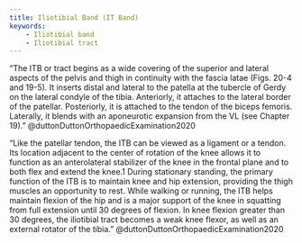 ```yaml
---
title: Iliotibial Band (IT Band)
keywords:
    - Iliotibial band
    - Iliotibial tract
---
```



"The ITB or tract begins as a wide covering of the superior and lateral aspects of the pelvis and thigh in continuity with the fascia latae (Figs. 20-4 and 19-5). It inserts distal and lateral to the patella at the tubercle of Gerdy on the lateral condyle of the tibia. Anteriorly, it attaches to the lateral border of the patellar. Posteriorly, it is attached to the tendon of the biceps femoris. Laterally, it blends with an aponeurotic expansion from the VL (see Chapter 19)." @duttonDuttonOrthopaedicExamination2020 


"Like the patellar tendon, the ITB can be viewed as a ligament or a tendon. Its location adjacent to the center of rotation of the knee allows it to function as an anterolateral stabilizer of the knee in the frontal plane and to both flex and extend the knee.1 During stationary standing, the primary function of the ITB is to maintain knee and hip extension, providing the thigh muscles an opportunity to rest. While walking or running, the ITB helps maintain flexion of the hip and is a major support of the knee in squatting from full extension until 30 degrees of flexion. In knee flexion greater than 30 degrees, the iliotibial tract becomes a weak knee flexor, as well as an external rotator of the tibia." @duttonDuttonOrthopaedicExamination2020 